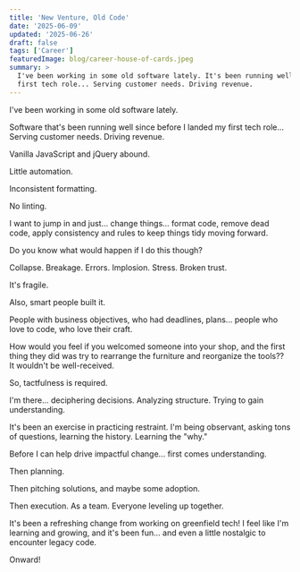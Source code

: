 ```yaml
---
title: 'New Venture, Old Code'
date: '2025-06-09'
updated: '2025-06-26'
draft: false
tags: ['Career']
featuredImage: blog/career-house-of-cards.jpeg
summary: >
  I've been working in some old software lately. It's been running well since before I  landed my
  first tech role... Serving customer needs. Driving revenue.
---
```


I've been working in some old software lately.

Software that's been running well since before I landed my first tech role... Serving customer
needs. Driving revenue.

Vanilla JavaScript and jQuery abound.

Little automation.

Inconsistent formatting.

No linting.

I want to jump in and just... change things... format code, remove dead code, apply consistency and
rules to keep things tidy moving forward.

Do you know what would happen if I do this though?

Collapse. Breakage. Errors. Implosion. Stress. Broken trust.

It's fragile.

Also, smart people built it.

People with business objectives, who had deadlines, plans... people who love to code, who love their
craft.

How would you feel if you welcomed someone into your shop, and the first thing they did was try to
rearrange the furniture and reorganize the tools?? It wouldn't be well-received.

So, tactfulness is required.

I'm there... deciphering decisions. Analyzing structure. Trying to gain understanding.

It's been an exercise in practicing restraint. I'm being observant, asking tons of questions,
learning the history. Learning the "why."

Before I can help drive impactful change... first comes understanding.

Then planning.

Then pitching solutions, and maybe some adoption.

Then execution. As a team. Everyone leveling up together.

It's been a refreshing change from working on greenfield tech! I feel like I'm learning and growing,
and it's been fun... and even a little nostalgic to encounter legacy code.

Onward!
